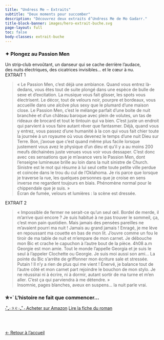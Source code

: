 ---
title: "Undress Me — Extraits"
subtitle: "Deux moments pour succomber"
description: "Découvrez deux extraits d’Undress Me de Mo Gadarr."
title-block-banner: images/hero-extrait-buche.svg
page-layout: full
toc: false
body-classes: extrait-buche
---

<!-- === Indicateur de progression (fixed) === -->
<nav class="progress-extraits" aria-label="Progression des extraits">
  <a href="#e1" class="dot" data-target="e1" aria-label="Aller à l'extrait 1"></a>
  <a href="#e2" class="dot" data-target="e2" aria-label="Aller à l'extrait 2"></a>
</nav>

<section class="intro-extrait" markdown="1">
### ✦ Plongez au Passion Men
Un strip‑club envoûtant, un danseur qui se cache derrière l’audace,  
des nuits électriques, des cicatrices invisibles… et le cœur à nu.
</section>

<section class="extrait-block" id="e1" markdown="1">
<div class="extrait-numero">EXTRAIT 1</div>
> « Le Passion Men, c’est déjà une ambiance. 
> Quand vous entrez là-dedans, vous êtes tout de suite plongé dans une espèce de bulle de sexe et d’excitation. La musique vous fait glisser, les spots vous électrisent. Le décor, tout de velours noir, pourpre et bordeaux, vous accueille dans une alcôve plus sexy que le plumard d’une maison close. 
> Le Passion Men, c’est le mélange parfait d’une boite de nuit branchée et d’un château baroque avec plein de volutes, un tas de rideaux de brocard et tout le tintouin qui va bien. C’est juste un endroit qui parvient à vous faire autant rêver que fantasmer.
> Déjà, quand vous y entrez, vous passez d’une humanité à la con qui vous fait chier toute la journée à un royaume où vous devenez le temps d’une nuit Dieu sur Terre. Bon, j’avoue que c’est quand même plus facile lorsque justement vous avez le physique d’un dieu et qu’il y a au moins 200 meufs déchainées juste venues vous voir vous dessaper. 
> C’est donc avec ces sensations que je m’avance vers le Passion Men, dont l’enseigne lumineuse brille au loin dans la nuit sinistre de Church. 
> Sinistre est le mot qui résume à lui seul cette toute petite ville perdue et coincée dans le trou du cul de l’Oklahoma. Je ris parce que lorsque je traverse la rue, les quelques personnes que je croise en sens inverse me regardent toujours en biais. Phénomène normal pour le chippendale que je suis. »
<div class="extrait-legende">Écran de fumée, velours et lumières : la scène est dressée.</div>
</section>

<section class="extrait-block alt" id="e2" markdown="1">
<div class="extrait-numero">EXTRAIT 2</div>
> « Impossible de fermer ne serait-ce qu’un seul œil. Bordel de merde, il m’arrive quoi encore ? 
> Je suis habitué à ne pas trouver le sommeil, ça, c’est mon pain quotidien. Mais jamais des pensées pareilles ne m’avaient pourri ma nuit ! Jamais au grand jamais !
> Enragé, je me lève en repoussant ma couette en bas de mon lit. J’ouvre comme un fou le tiroir de ma table de nuit et m’empare de mon carnet. Je débouche mon Bic et crache le capuchon à l’autre bout de la pièce. 
> 4h08 a.m
> Georgie est mon amie. Tout le monde l’appelle Georgia et je suis le seul à l’appeler Clochette ou Georgie. Je suis moi aussi son ami…
> La pointe du Bic s’arrête de griffonner mon écriture sale et stressée. Putain ! Il n’y a rien de plus qui me vient !
> Énervé, je balance tout de l’autre côté et mon carnet part rejoindre le bouchon de mon stylo. Je ne réussirai ni à écrire, ni à dormir, autant sortir de ma turne et m’en aller. C’est ça qui parviendra à me détendre. »
<div class="extrait-legende">Insomnie, pages blanches, aveux en suspens… la nuit parle vrai.</div>
</section>

<section class="cta-extrait" markdown="1">
### ✮⋆˙ L’histoire ne fait que commencer…
<div class="btn-row">
[⋅˚₊‧ ୨ ୧ ‧₊˚ ⋅ Acheter sur Amazon](https://www.amazon.fr/s?k=Mo+Gadarr+Undress+Me){.btn .btn-primary role="button"}
[Lire la fiche du roman](../undress-me.qmd){.btn .btn-secondary role="button"}
</div>
</section>

<!-- === Script : active la pastille selon le scroll === -->
<script>
  const dots = Array.from(document.querySelectorAll('.progress-extraits .dot'));
  const sections = ['e1','e2'].map(id => document.getElementById(id));

  const setActive = (id) => {
    dots.forEach(d => d.classList.toggle('active', d.dataset.target === id));
  };

  const io = new IntersectionObserver((entries) => {
    const visible = entries
      .filter(e => e.isIntersecting)
      .sort((a,b) => b.intersectionRatio - a.intersectionRatio)[0];
    if (visible) setActive(visible.target.id);
  }, { threshold: [0.3, 0.6, 0.9] });

  sections.forEach(sec => sec && io.observe(sec));
  dots.forEach(d => d.addEventListener("click", () => setActive(d.dataset.target)));
</script>

<br></br>

<div class="back-home">
  <a href="https://mogadarr.github.io/lire-mogadarr/" class="btn-back" role="button" aria-label="Retour à l’accueil">
    <span class="arrow">←</span> Retour à l’accueil
  </a>
</div>
